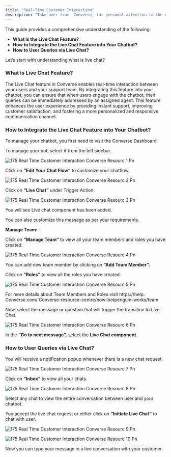 ```yaml
---
title: "Real-Time Customer Interaction"
description: "Take over from  Converse, for personal attention to the users seamlessly."
---
```


This guide provides a comprehensive understanding of the following:

- **What is the Live Chat Feature?**
- **How to Integrate the Live Chat Feature into Your Chatbot?**
- **How to User Queries via Live Chat?**

Let’s start with understanding what is live chat?

### **What is Live Chat Feature?**

The Live Chat feature in  Converse enables real-time interaction between your users and your support team. By integrating this feature into your chatbot, you can ensure that when users engage with the chatbot, their queries can be immediately addressed by an assigned agent. This feature enhances the user experience by providing instant support, improving customer satisfaction, and fostering a more personalized and responsive communication channel.

### **How to Integrate the Live Chat Feature into Your Chatbot?**

To manage your chatbot, you first need to visit the  Converse Dashboard

To manage your bot, select it from the left sidebar.

![175 Real Time Customer Interaction  Converse Resourc 1 Pn](/images/how-botpenguin-works/real-time-customer-interaction/175.real-time_customer_interaction__Converse_resourc-1.png)

Click on **“Edit Your Chat Flow”** to customize your chatflow.

![175 Real Time Customer Interaction  Converse Resourc 2 Pn](/images/how-botpenguin-works/real-time-customer-interaction/175.real-time_customer_interaction__Converse_resourc-2.png)

Click on **“Live Chat”** under Trigger Action.

![175 Real Time Customer Interaction  Converse Resourc 3 Pn](/images/how-botpenguin-works/real-time-customer-interaction/175.real-time_customer_interaction__Converse_resourc-3.png)

You will see Live chat component has been added.

You can also customize this message as per your requirements.

**Manage Team:**

Click on **“Manage Team”** to view all your team members and roles you have created.

![175 Real Time Customer Interaction  Converse Resourc 4 Pn](/images/how-botpenguin-works/real-time-customer-interaction/175.real-time_customer_interaction__Converse_resourc-4.png)

You can add new team member by clicking on **“Add Team Member”.**

Click on **“Roles”** to view all the roles you have created.

![175 Real Time Customer Interaction  Converse Resourc 5 Pn](/images/how-botpenguin-works/real-time-customer-interaction/175.real-time_customer_interaction__Converse_resourc-5.png)

For more details about Team Members and Roles visit https://help. Converse.com/ Converse-resource-centre/how-botpenguin-works/team

Now, select the message or question that will trigger the transition to Live Chat.

![175 Real Time Customer Interaction  Converse Resourc 6 Pn](/images/how-botpenguin-works/real-time-customer-interaction/175.real-time_customer_interaction__Converse_resourc-6.png)

In the **“Go to next message”,** select the **Live Chat component.**

### **How to User Queries via Live Chat?**

You will receive a notification popup whenever there is a new chat request.

![175 Real Time Customer Interaction  Converse Resourc 7 Pn](/images/how-botpenguin-works/real-time-customer-interaction/175.real-time_customer_interaction__Converse_resourc-7.png)

Click on **“Inbox”** to view all your chats.

![175 Real Time Customer Interaction  Converse Resourc 8 Pn](/images/how-botpenguin-works/real-time-customer-interaction/175.real-time_customer_interaction__Converse_resourc-8.png)

Select any chat to view the entire conversation between user and your chatbot.

You accept the live chat request or either click on **“Initiate Live Chat”** to chat with user.

![175 Real Time Customer Interaction  Converse Resourc 9 Pn](/images/how-botpenguin-works/real-time-customer-interaction/175.real-time_customer_interaction__Converse_resourc-9.png)

![175 Real Time Customer Interaction  Converse Resourc 10 Pn](/images/how-botpenguin-works/real-time-customer-interaction/175.real-time_customer_interaction__Converse_resourc-10.png)

Now you can type your message in a live conversation with your customer.